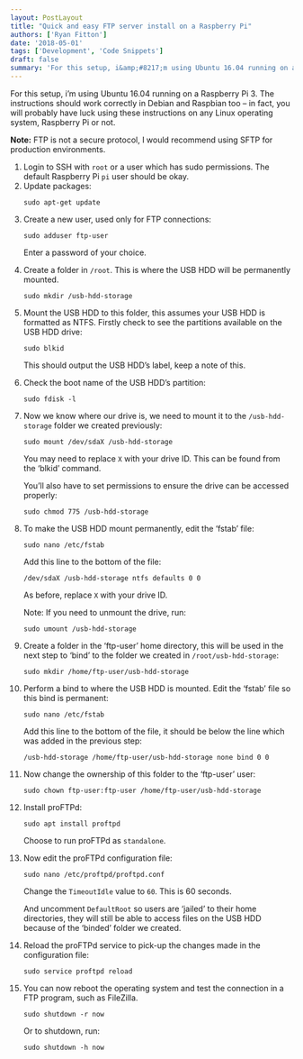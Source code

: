 ```yaml
---
layout: PostLayout
title: "Quick and easy FTP server install on a Raspberry Pi"
authors: ['Ryan Fitton']
date: '2018-05-01'
tags: ['Development', 'Code Snippets']
draft: false
summary: 'For this setup, i&amp;#8217;m using Ubuntu 16.04 running on a Raspberry Pi 3. The instructions should work correctly in Debian and Raspbian too &amp;#8211; in fact, you will probably have luck using these instructions on any Linux operating system, Raspberry Pi or not. Note: FTP is not a secure protocol, I would recommend using SFTP [&amp;hellip;]'
---
```


<p>For this setup, i&#8217;m using Ubuntu 16.04 running on a Raspberry Pi 3. The instructions should work correctly in Debian and Raspbian too &#8211; in fact, you will probably have luck using these instructions on any Linux operating system, Raspberry Pi or not.</p>
<p><strong>Note:</strong> FTP is not a secure protocol, I would recommend using SFTP for production environments.</p>
<ol>
<li>
        Login to SSH with <code class="language-bash">root</code> or a user which has sudo permissions. The default Raspberry Pi <code class="language-bash">pi</code> user should be okay.
    </li>
<li>
        Update packages:</p>
<pre class="language-bash"><code class="language-bash">sudo apt-get update</code></pre>
</li>
<li>
        Create a new user, used only for FTP connections: </p>
<pre class="language-bash"><code class="language-bash">sudo adduser ftp-user</code></pre>
<p>Enter a password of your choice.
    </li>
<li>
        Create a folder in <code class="language-bash">/root</code>. This is where the USB HDD will be permanently mounted.</p>
<pre class="language-bash"><code class="language-bash">sudo mkdir /usb-hdd-storage</code></pre>
</li>
<li>
        Mount the USB HDD to this folder, this assumes your USB HDD is formatted as NTFS. Firstly check to see the partitions available on the USB HDD drive:</p>
<pre class="language-bash"><code class="language-bash">sudo blkid</code></pre>
<p>This should output the USB HDD&#8217;s label, keep a note of this.
    </li>
<li>
        Check the boot name of the USB HDD&#8217;s partition:</p>
<pre class="language-bash"><code class="language-bash">sudo fdisk -l</code></pre>
</li>
<li>
        Now we know where our drive is, we need to mount it to the <code class="language-bash">/usb-hdd-storage</code> folder we created previously:</p>
<pre class="language-bash"><code class="language-bash">sudo mount /dev/sdaX /usb-hdd-storage</code></pre>
<p>You may need to replace <code class="language-bash">X</code> with your drive ID. This can be found from the &#8216;blkid&#8217; command.</p>
<p>You&#8217;ll also have to set permissions to ensure the drive can be accessed properly:</p>
<pre class="language-bash"><code class="language-bash">sudo chmod 775 /usb-hdd-storage</code></pre>
</li>
<li>
        To make the USB HDD mount permanently, edit the &#8216;fstab&#8217; file:</p>
<pre class="language-bash"><code class="language-bash">sudo nano /etc/fstab</code></pre>
<p>Add this line to the bottom of the file:</p>
<pre class="language-bash"><code class="language-bash">/dev/sdaX /usb-hdd-storage ntfs defaults 0 0</code></pre>
<p>As before, replace <code class="language-bash">X</code> with your drive ID.</p>
<p>Note: If you need to unmount the drive, run:</p>
<pre class="language-bash"><code class="language-bash">sudo umount /usb-hdd-storage</code></pre>
</li>
<li>
        Create a folder in the &#8216;ftp-user&#8217; home directory, this will be used in the next step to &#8216;bind&#8217; to the folder we created in <code class="language-bash">/root/usb-hdd-storage</code>:</p>
<pre class="language-bash"><code class="language-bash">sudo mkdir /home/ftp-user/usb-hdd-storage</code></pre>
</li>
<li>
        Perform a bind to where the USB HDD is mounted. Edit the &#8216;fstab&#8217; file so this bind is permanent:</p>
<pre class="language-bash"><code class="language-bash">sudo nano /etc/fstab</code></pre>
<p>Add this line to the bottom of the file, it should be below the line which was added in the previous step:</p>
<pre class="language-bash"><code class="language-bash">/usb-hdd-storage /home/ftp-user/usb-hdd-storage none bind 0 0</code></pre>
</li>
<li>
        Now change the ownership of this folder to the &#8216;ftp-user&#8217; user:</p>
<pre class="language-bash"><code class="language-bash">sudo chown ftp-user:ftp-user /home/ftp-user/usb-hdd-storage</code></pre>
</li>
<li>
        Install proFTPd:</p>
<pre class="language-bash"><code class="language-bash">sudo apt install proftpd</code></pre>
<p>Choose to run proFTPd as <code class="language-bash">standalone</code>.
    </li>
<li>
        Now edit the proFTPd configuration file:</p>
<pre class="language-bash"><code class="language-bash">sudo nano /etc/proftpd/proftpd.conf</code></pre>
<p>Change the <code class="language-bash">TimeoutIdle</code> value to <code class="language-bash">60</code>. This is 60 seconds.</p>
<p>And uncomment <code class="language-bash">DefaultRoot</code> so users are &#8216;jailed&#8217; to their home directories, they will still be able to access files on the USB HDD because of the &#8216;binded&#8217; folder we created.
    </li>
<li>
        Reload the proFTPd service to pick-up the changes made in the configuration file:</p>
<pre class="language-bash"><code class="language-bash">sudo service proftpd reload</code></pre>
</li>
<li>
        You can now reboot the operating system and test the connection in a FTP program, such as FileZilla.</p>
<pre class="language-bash"><code class="language-bash">sudo shutdown -r now</code></pre>
<p>Or to shutdown, run:</p>
<pre class="language-bash"><code class="language-bash">sudo shutdown -h now</code></pre>
</li>
</ol>

